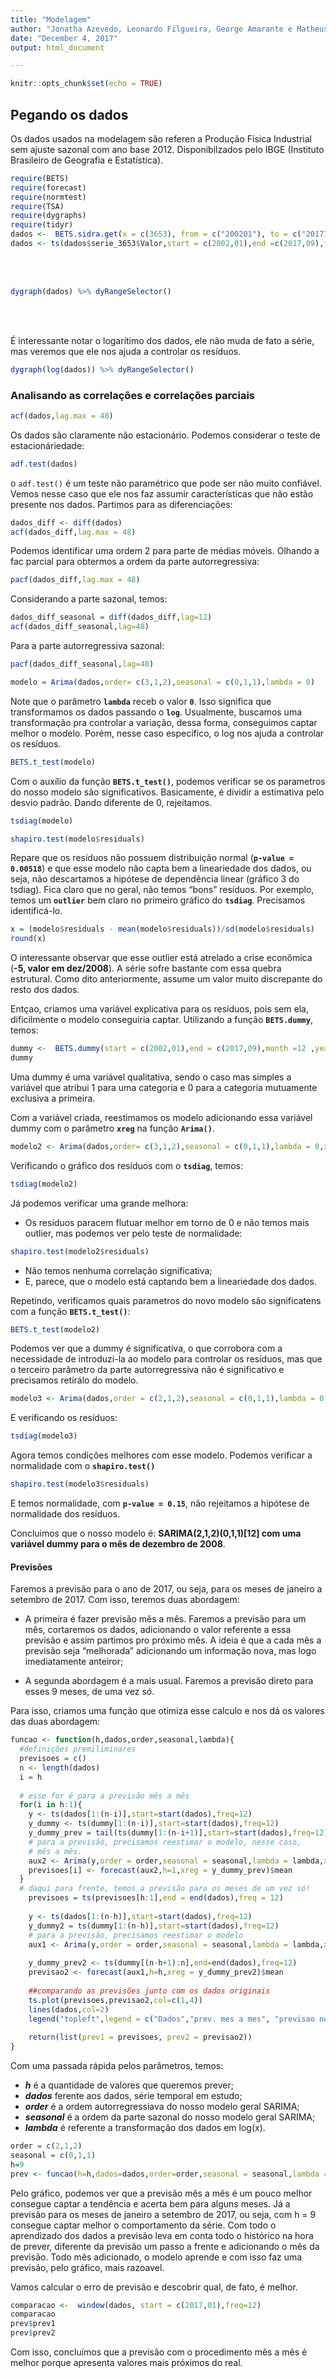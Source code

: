 ```yaml
---
title: "Modelagem"
author: "Jonatha Azevedo, Leonardo Filgueira, George Amarante e Matheus Camelo"
date: "December 4, 2017"
output: html_document

---
```


```r
knitr::opts_chunk$set(echo = TRUE)
```

## Pegando os dados


Os dados usados na modelagem são referen a Produção Física Industrial sem ajuste sazonal com ano base 2012. Disponibilzados pelo IBGE (Instituto Brasileiro de Geografia e Estatística).


```r
require(BETS)
require(forecast)
require(normtest)
require(TSA)
require(dygraphs)
require(tidyr)
dados <-  BETS.sidra.get(x = c(3653), from = c("200201"), to = c("201710"), territory = "brazil",variable = 3135, sections = c(129316), cl = 544)
dados <- ts(dados$serie_3653$Valor,start = c(2002,01),end =c(2017,09),frequency = 12)
```
<br><br>

```r
dygraph(dados) %>% dyRangeSelector()
``` 

<br><br>




É interessante notar o logarítimo dos dados, ele não muda de fato a série, mas veremos que ele nos ajuda a controlar os resíduos.

```r
dygraph(log(dados)) %>% dyRangeSelector()
``` 



### Analisando as correlações e correlações parciais


```r
acf(dados,lag.max = 48)
```

Os dados são claramente não estacionário. Podemos considerar o teste de estacionáriedade: 

```r
adf.test(dados)
```
o `adf.test()` é um teste não paramétrico que pode ser não muito confiável. Vemos nesse caso que ele nos faz assumir características que não estão presente nos dados. Partimos para as diferenciações: 

```r
dados_diff <- diff(dados)
acf(dados_diff,lag.max = 48)
```


Podemos identificar uma ordem 2 para parte de médias móveis. Olhando a fac parcial para obtermos a ordem da parte autorregressiva: 

```r
pacf(dados_diff,lag.max = 48)
```

Considerando a parte sazonal, temos: 
```r
dados_diff_seasonal = diff(dados_diff,lag=12)
acf(dados_diff_seasonal,lag=48)
```


Para a parte autorregressiva sazonal: 

```r
pacf(dados_diff_seasonal,lag=48)
```



```r
modelo = Arima(dados,order= c(3,1,2),seasonal = c(0,1,1),lambda = 0)
```

Note que o parâmetro **`lambda`** receb o valor **`0`**. Isso significa que transformamos os dados passando o **`log`**. Usualmente, buscamos uma transformação pra controlar a variação, dessa forma, conseguimos captar melhor o modelo. Porém, nesse caso específico, o log nos ajuda a controlar os resíduos. 

```r
BETS.t_test(modelo)
```


Com o auxílio da função **`BETS.t_test()`**, podemos verificar se os parametros do nosso modelo são significativos. Basicamente, é dividir a estimativa pelo desvio padrão. Dando diferente de 0, rejeitamos. 


```r
tsdiag(modelo)
```

```r
shapiro.test(modelo$residuals)
```

Repare que os resíduos não possuem distribuição normal (**`p-value = 0.00518`**) e que esse modelo não capta bem a lineariedade dos dados, ou seja, não descartamos a hipótese de dependência linear (gráfico 3 do tsdiag). 
Fica claro que no geral, não temos "bons" resíduos. Por exemplo, temos um **`outlier`** bem claro no primeiro gráfico do **`tsdiag`**. Precisamos identificá-lo. 

```r
x = (modelo$residuals - mean(modelo$residuals))/sd(modelo$residuals)
round(x)
```

O interessante observar que esse outlier está atrelado a crise econômica (**-5, valor em dez/2008**). A série sofre bastante com essa quebra estrutural. Como dito anteriormente, assume um valor muito discrepante do resto dos dados. 

Entçao, criamos uma variável explicativa para os resíduos, pois sem ela, dificilmente o modelo conseguiria captar. Utilizando a função **`BETS.dummy`**, temos:

```r
dummy <-  BETS.dummy(start = c(2002,01),end = c(2017,09),month =12 ,year = 2008 ,frequency = 12)
dummy
```

Uma dummy é uma variável qualitativa, sendo o caso mas simples a variável que atribui 1 para uma categoria e 0 para a categoria mutuamente exclusiva a primeira.

Com a variável criada, reestimamos os modelo adicionando essa variável dummy com o parâmetro **`xreg`** na função **`Arima()`**. 

```r
modelo2 <- Arima(dados,order= c(3,1,2),seasonal = c(0,1,1),lambda = 0,xreg=dummy)
```


Verificando o gráfico dos resíduos com o **`tsdiag`**, temos:


```r
tsdiag(modelo2)
```

Já podemos verificar uma grande melhora: 

   - Os resíduos paracem flutuar melhor em torno de 0 e não temos mais outlier, mas podemos ver pelo teste de normalidade:
```r
shapiro.test(modelo2$residuals)
```
   - Não temos nenhuma correlação significativa;
   - E, parece, que o modelo está captando bem a lineariedade dos dados.


Repetindo, verificamos quais parametros do novo modelo são significatens com a função **`BETS.t_test()`**: 

```r
BETS.t_test(modelo2)
```

Podemos ver que a dummy é significativa, o que corrobora com a necessidade de introduzi-la ao modelo para controlar os resíduos, mas que o terceiro parâmetro da parte autorregressiva não é significativo e precisamos retirálo do modelo.

```r
modelo3 <- Arima(dados,order = c(2,1,2),seasonal = c(0,1,1),lambda = 0,xreg=dummy)
```

E verificando os resíduos:

```r
tsdiag(modelo3)
```

Agora temos condições melhores com esse modelo. Podemos verificar a normalidade com o **`shapiro.test()`**

```r
shapiro.test(modelo3$residuals)
```

E temos normalidade, com **`p-value = 0.15`**, não rejeitamos a hipótese de normalidade dos resíduos.

Concluimos que o nosso modelo é: **SARIMA(2,1,2)(0,1,1)[12] com uma variável dummy para o mês de dezembro de 2008**.


#### Previsões


Faremos a previsão para o ano de 2017, ou seja, para os meses de janeiro a setembro de 2017. Com isso, teremos duas abordagem: 

  - A primeira é fazer previsão mês a mês. Faremos a previsão para um mês, cortaremos os dados, adicionando o valor referente a essa previsão e assim partimos pro próximo mês. A ideia é que a cada mês a previsão seja "melhorada" adicionando um informação nova, mas logo imediatamente anteiror;
  
  -  A segunda abordagem é a mais usual. Faremos a previsão direto para esses 9 meses, de uma vez só. 

Para isso, criamos uma função que otimiza esse calculo e nos dá os valores das duas abordagem: 


```r
funcao <- function(h,dados,order,seasonal,lambda){
  #definições premiliminares
  previsoes = c()
  n <- length(dados) 
  i = h
  
  # esse for é para a previsão mês a mês
  for(i in h:1){
    y <- ts(dados[1:(n-i)],start=start(dados),freq=12)
    y_dummy <- ts(dummy[1:(n-i)],start=start(dados),freq=12)
    y_dummy_prev = tail(ts(dummy[1:(n-i+1)],start=start(dados),freq=12),1)
    # para a previsão, precisamos reestimar o modelo, nesse caso, 
    # mês a mês.
    aux2 <- Arima(y,order = order,seasonal = seasonal,lambda = lambda,xreg=y_dummy)
    previsoes[i] <- forecast(aux2,h=1,xreg = y_dummy_prev)$mean
  }
  # daqui para frente, temos a previsão para os meses de um vez só!
    previsoes = ts(previsoes[h:1],end = end(dados),freq = 12)
    
    y <- ts(dados[1:(n-h)],start=start(dados),freq=12)
    y_dummy2 = ts(dummy[1:(n-h)],start=start(dados),freq=12)
    # para a previsão, precisamos reestimar o modelo
    aux1 <- Arima(y,order = order,seasonal = seasonal,lambda = lambda,xreg=y_dummy2)
    
    y_dummy_prev2 <- ts(dummy[(n-h+1):n],end=end(dados),freq=12)
    previsao2 <- forecast(aux1,h=h,xreg = y_dummy_prev2)$mean
    
    ##comparando as previsões junto com os dados originais
    ts.plot(previsoes,previsao2,col=c(1,4))
    lines(dados,col=2)
    legend("topleft",legend = c("Dados","prev. mes a mes", "previsao normal"),lty = c(1,1,1),col = c(1,2,4),bty="n")
  
    return(list(prev1 = previsoes, prev2 = previsao2))
}
```

Com uma passada rápida pelos parâmetros, temos:

   - ***h*** é a quantidade de valores que queremos prever;
   - ***dados*** ferente aos dados, série temporal em estudo;
   - ***order*** é a ordem autorregressiava do nosso modelo geral SARIMA;
   - ***seasonal*** é a ordem da parte sazonal do nosso modelo geral SARIMA;
   - ***lambda*** é referente a transformação dos dados em log(x).
   
   
```r
order = c(2,1,2)
seasonal = c(0,1,1)
h=9
prev <- funcao(h=h,dados=dados,order=order,seasonal = seasonal,lambda = 0)
```
   
Pelo gráfico, podemos ver que a previsão mês a mês é um pouco melhor consegue captar a tendência e acerta bem para alguns meses. Já a previsão para os meses de janeiro a setembro de 2017, ou seja, com h = 9  consegue captar melhor o comportamento da série. Com todo o aprendizado dos dados a previsão leva em conta todo o histórico na hora de prever, diferente da previsão um passo a frente e adicionando o mês da previsão. Todo mês adicionado, o modelo aprende e com isso faz uma previsão, pelo gráfico, mais razoavel. 

Vamos calcular o erro de previsão e descobrir qual, de fato, é melhor. 


```r
comparacao <-  window(dados, start = c(2017,01),freq=12)
comparacao
prev$prev1
prev$prev2
```

Com isso, concluímos que a previsão com o procedimento mês a mês é melhor porque apresenta valores mais próximos do real. 
   
   